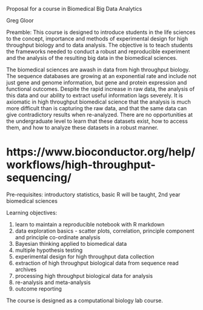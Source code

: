 Proposal for a course in Biomedical Big Data Analytics

Greg Gloor

Preamble: This course is designed to introduce students in the life sciences to the concept, importance and methods of experimental design for high throughput biology and to data analysis. The objective is to teach students the frameworks needed to conduct a robust and reproducible experiment and the analysis of the resulting big data in the biomedical sciences.

The biomedical sciences are awash in data from high throughput biology. The sequence databases are growing at an exponential rate and include not just gene and genome information, but gene and protein expression and functional outcomes. Despite the rapid increase in raw data, the analysis of this data and our ability to extract useful information lags severely. It is axiomatic in high throughput biomedical science that the analysis is much more difficult than is capturing the raw data, and that the same data can give contradictory results when re-analyzed. There are no opportunities at the undergraduate level to learn that these datasets exist, how to access them, and how to analyze these datasets in a robust manner.

# https://www.bioconductor.org/help/workflows/high-throughput-sequencing/

Pre-requisites: introductory statistics, basic R will be taught, 2nd year biomedical sciences

Learning objectives:

1) learn to maintain a reproducible notebook with R markdown
2) data exploration basics - scatter plots, correlation, principle component and principle co-ordinate analysis
3) Bayesian thinking applied to biomedical data
4) multiple hypothesis testing
5) experimental design for high throughput data collection
6) extraction of high throughput biological data from sequence read archives
7) processing high throughput biological data for analysis
8) re-analysis and meta-analysis
9) outcome reporting

The course is designed as a computational biology lab course.
